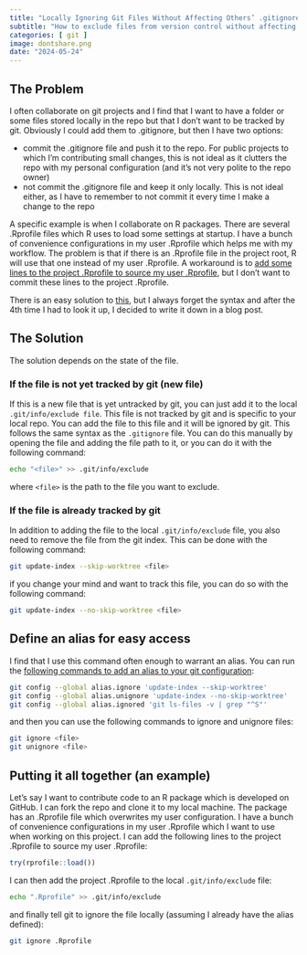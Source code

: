 ```yaml
---
title: "Locally Ignoring Git Files Without Affecting Others’ .gitignore"
subtitle: "How to exclude files from version control without affecting other developers' .gitignore configuration"
categories: [ git ]
image: dontshare.png
date: "2024-05-24"
---
```


## The Problem

I often collaborate on git projects and I find that I want to have a folder or some files stored locally in the repo but that I don't want to be tracked by git. Obviously I could add them to .gitignore, but then I have two options:

- commit the .gitignore file and push it to the repo. For public projects to which I'm contributing small changes, this is not ideal as it clutters the repo with my personal configuration (and it's not very polite to the repo owner)
- not commit the .gitignore file and keep it only locally. This is not ideal either, as I have to remember to not commit it every time I make a change to the repo

A specific example is when I collaborate on R packages. There are several .Rprofile files which R uses to load some settings at startup. I have a bunch of convenience configurations in my user .Rprofile which helps me with my workflow. The problem is that if there is an .Rprofile file in the project root, R will use that one instead of my user .Rprofile. A workaround is to [add some lines to the project .Rprofile to source my user .Rprofile](https://github.com/klmr/rprofile), but I don't want to commit these lines to the project .Rprofile. 

There is an easy solution to [this](https://stackoverflow.com/questions/1753070/how-do-i-configure-git-to-ignore-some-files-locally), but I always forget the syntax and after the 4th time I had to look it up, I decided to write it down in a blog post.

## The Solution

The solution depends on the state of the file.

### If the file is not yet tracked by git (new file)

If this is a new file that is yet untracked by git, you can just add it to the local `.git/info/exclude file`. This file is not tracked by git and is specific to your local repo. You can add the file to this file and it will be ignored by git. This follows the same syntax as the `.gitignore` file. You can do this manually by opening the file and adding the file path to it, or you can do it with the following command:

```bash
echo "<file>" >> .git/info/exclude
```

where `<file>` is the path to the file you want to exclude.


### If the file is already tracked by git

In addition to adding the file to the local `.git/info/exclude` file, you also need to remove the file from the git index. This can be done with the following command:

```bash
git update-index --skip-worktree <file>
```

if you change your mind and want to track this file, you can do so with the following command:

```bash
git update-index --no-skip-worktree <file>
```

## Define an alias for easy access

I find that I use this command often enough to warrant an alias. You can run the [following commands to add an alias to your git configuration](https://stackoverflow.com/a/39086325/3556519):

```bash
git config --global alias.ignore 'update-index --skip-worktree'
git config --global alias.unignore 'update-index --no-skip-worktree'
git config --global alias.ignored 'git ls-files -v | grep "^S"'
```

and then you can use the following commands to ignore and unignore files:

```bash
git ignore <file>
git unignore <file>
```

## Putting it all together (an example)

Let's say I want to contribute code to an R package which is developed on GitHub. I can fork the repo and clone it to my local machine. The package has an .Rprofile file which overwrites my user configuration. I have a bunch of convenience configurations in my user .Rprofile which I want to use when working on this project. I can add the following lines to the project .Rprofile to source my user .Rprofile:

```r
try(rprofile::load())
```

I can then add the project .Rprofile to the local `.git/info/exclude` file:

```bash
echo ".Rprofile" >> .git/info/exclude
```

and finally tell git to ignore the file locally (assuming I already have the alias defined):

```bash
git ignore .Rprofile
```
